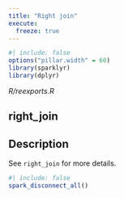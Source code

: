 ```yaml
---
title: "Right join"
execute:
  freeze: true
---
```


```r
#| include: false
options("pillar.width" = 60)
library(sparklyr) 
library(dplyr)
```

*R/reexports.R*

## right_join

## Description
See `right_join` for more details. 











```r
#| include: false
spark_disconnect_all()
```
